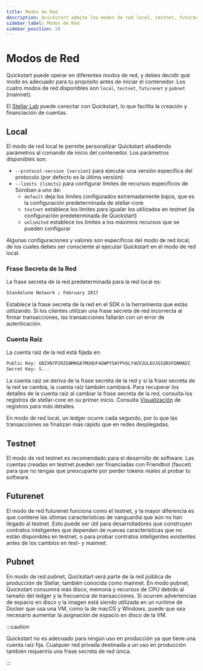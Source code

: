 ```yaml
---
title: Modos de Red
description: Quickstart admite los modos de red local, testnet, futurenet y pubnet
sidebar_label: Modos de Red
sidebar_position: 20
---
```


# Modos de Red

Quickstart puede operar en diferentes modos de red, y debes decidir qué modo es adecuado para tu propósito antes de iniciar el contenedor. Los cuatro modos de red disponibles son `local`, `testnet`, `futurenet` y `pubnet` (mainnet).

El [Stellar Lab](https://lab.stellar.org) puede conectar con Quickstart, lo que facilita la creación y financiación de cuentas.

## Local

El modo de red local te permite personalizar Quickstart añadiendo parámetros al comando de inicio del contenedor. Los parámetros disponibles son:

- `--protocol-version {version}` para ejecutar una versión específica del protocolo (por defecto es la última versión)
- `--limits {limits}` para configurar límites de recursos específicos de Soroban a uno de:
  - `default` deja los límites configurados extremadamente bajos, que es la configuración predeterminada de stellar-core
  - `testnet` establece los límites para igualar los utilizados en testnet (la configuración predeterminada de Quickstart)
  - `unlimited` establece los límites a los máximos recursos que se pueden configurar

Algunas configuraciones y valores son específicos del modo de red local, de los cuales debes ser consciente al ejecutar Quickstart en el modo de red local.

### Frase Secreta de la Red

La frase secreta de la red predeterminada para la red local es:

```sh
Standalone Network ; February 2017
```

Establece la frase secreta de la red en el SDK o la herramienta que estás utilizando. Si los clientes utilizan una frase secreta de red incorrecta al firmar transacciones, las transacciones fallarán con un error de autenticación.

### Cuenta Raíz

La cuenta raíz de la red está fijada en:

```sh
Public Key: GBZXN7PIRZGNMHGA7MUUUF4GWPY5AYPV6LY4UV2GL6VJGIQRXFDNMADI
Secret Key: S...
```

La cuenta raíz se deriva de la frase secreta de la red y si la frase secreta de la red se cambia, la cuenta raíz también cambiará. Para recuperar los detalles de la cuenta raíz al cambiar la frase secreta de la red, consulta los registros de stellar-core en su primer inicio. Consulta [Visualización](https://github.com/stellar/quickstart?tab=readme-ov-file#viewing-logs) de registros para más detalles.

En modo de red local, un ledger ocurre cada segundo, por lo que las transacciones se finalizan más rápido que en redes desplegadas.

## Testnet

El modo de red testnet es recomendado para el desarrollo de software. Las cuentas creadas en testnet pueden ser financiadas con Friendbot (faucet) para que no tengas que preocuparte por perder tokens reales al probar tu software.

## Futurenet

El modo de red futurenet funciona como el testnet, y la mayor diferencia es que contiene las últimas características de vanguardia que aún no han llegado al testnet. Esto puede ser útil para desarrolladores que construyen contratos inteligentes que dependen de nuevas características que no están disponibles en testnet, o para probar contratos inteligentes existentes antes de los cambios en test- y mainnet.

## Pubnet

En modo de red pubnet, Quickstart será parte de la red pública de producción de Stellar, también conocida como mainnet. En modo pubnet, Quickstart consumirá más disco, memoria y recursos de CPU debido al tamaño del ledger y la frecuencia de transacciones. Si ocurren advertencias de espacio en disco y la imagen está siendo utilizada en un runtime de Docker que usa una VM, como la de macOS y Windows, puede que sea necesario aumentar la asignación de espacio en disco de la VM.

:::caution

Quickstart no es adecuado para ningún uso en producción ya que tiene una cuenta raíz fija. Cualquier red privada destinada a un uso en producción también requeriría una frase secreta de red única.

:::
